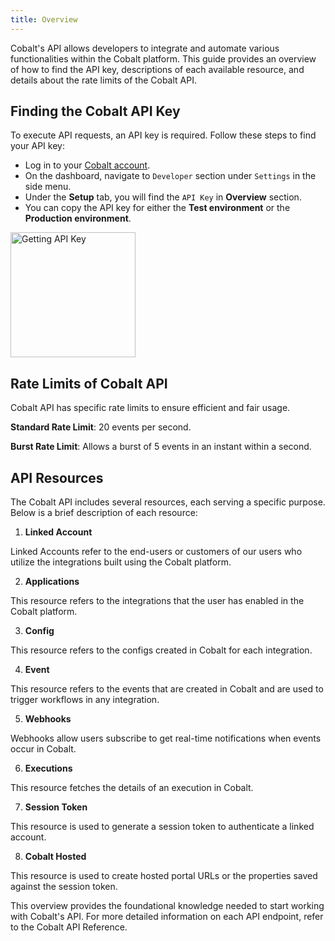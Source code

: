 ```yaml
---
title: Overview
---
```

Cobalt's API allows developers to integrate and automate various functionalities within the Cobalt platform. This guide provides an overview of how to find the API key, descriptions of each available resource, and details about the rate limits of the Cobalt API.

## Finding the Cobalt API Key
To execute API requests, an API key is required. Follow these steps to find your API key:

- Log in to your [Cobalt account](app.gocobalt.io).
- On the dashboard, navigate to `Developer` section under `Settings` in the side menu.
- Under the **Setup** tab, you will find the `API Key` in **Overview** section.
- You can copy the API key for either the **Test environment** or the **Production environment**.
<img height="200" src="/images/getting_api.png" alt="Getting API Key"/>


## Rate Limits of Cobalt API

Cobalt API has specific rate limits to ensure efficient and fair usage.

**Standard Rate Limit**: 20 events per second.

**Burst Rate Limit**: Allows a burst of 5 events in an instant within a second.


## API Resources
The Cobalt API includes several resources, each serving a specific purpose. Below is a brief description of each resource:

1. **Linked Account**

Linked Accounts refer to the end-users or customers of our users who utilize the integrations built using the Cobalt platform.

2. **Applications**

This resource refers to the integrations that the user has enabled in the Cobalt platform.

3. **Config**

This resource refers to the configs created in Cobalt for each integration.

4. **Event**

This resource refers to the events that are created in Cobalt and are used to trigger workflows in any integration.

5. **Webhooks**

Webhooks allow users subscribe to get real-time notifications when events occur in Cobalt.

6. **Executions**

This resource fetches the details of an execution in Cobalt.

7. **Session Token**

This resource is used to generate a session token to authenticate a linked account.

8. **Cobalt Hosted**

This resource is used to create hosted portal URLs or the properties saved against the session token.

This overview provides the foundational knowledge needed to start working with Cobalt's API. For more detailed information on each API endpoint, refer to the Cobalt API Reference.
